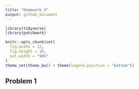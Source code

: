 ```yaml
---
title: "Homework 3"
output: github_document
---
```


```r
library(tidyverse)
library(patchwork)

knitr::opts_chunk$set(
  fig.width = 12,
  fig.height = 10, 
  out.width = "90%"
)
theme_set(theme_bw() + theme(legend.position = "bottom"))
```

## Problem 1
